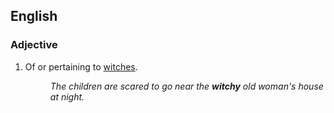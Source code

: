 ==English==

===Adjective===
{{en-adj|witchi|er}}

# Of or pertaining to [[witches]].
#:''The children are scared to go near the '''witchy''' old woman's house at night.''